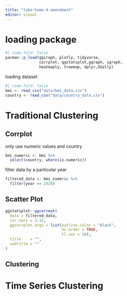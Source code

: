 ```yaml
---
title: "take-home-4-amendment"
editor: visual
---
```


# loading package

```r
#| code-fold: false
pacman::p_load(ggiraph, plotly, tidyverse,
               corrplot, ggstatsplot,ggraph, igraph, 
               heatmaply, treemap, dplyr,GGally)
```

loading dataset

```r
#| code-fold: false
bmi <- read_csv("data/bmi_data.csv")
country <- read_csv("data/country_data.csv")
```

# Traditional Clustering

## Corrplot

only use numeric values and country

```r
bmi_numeric <- bmi %>%
  select(country, where(is.numeric))
```

filter data by a particular year

```r
filtered_data <- bmi_numeric %>%
  filter(year == 2020)

```

## Scatter Plot

```r
ggstatsplot::ggcorrmat(
  data = filtered_data, 
  cor.vars = 3:12,
  ggcorrplot.args = list(outline.color = "black", 
                         hc.order = TRUE,
                         tl.cex = 10),
  title    = "",
  subtitle = ""
)
```

## Clustering

# Time Series Clustering
